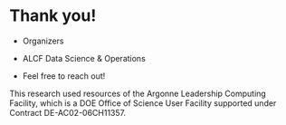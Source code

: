 # Thank you! {background-color="#FFFFFF"}

- Organizers
- ALCF Data Science & Operations

- Feel free to reach out!
  <split even >

    [<i class="fas fa-home"></i>](https://samforeman.me)
    [<i class="far fa-paper-plane"></i>](mailto:///foremans@anl.gov)
    [<i class="fab fa-twitter"></i>](https://www.twitter.com/saforem2)
     </split>

::: {.callout-note icon=false title="🙏 Acknowledgements"}
This research used resources of the Argonne Leadership Computing Facility, which is a DOE Office of Science User Facility supported under Contract DE-AC02-06CH11357.
:::
